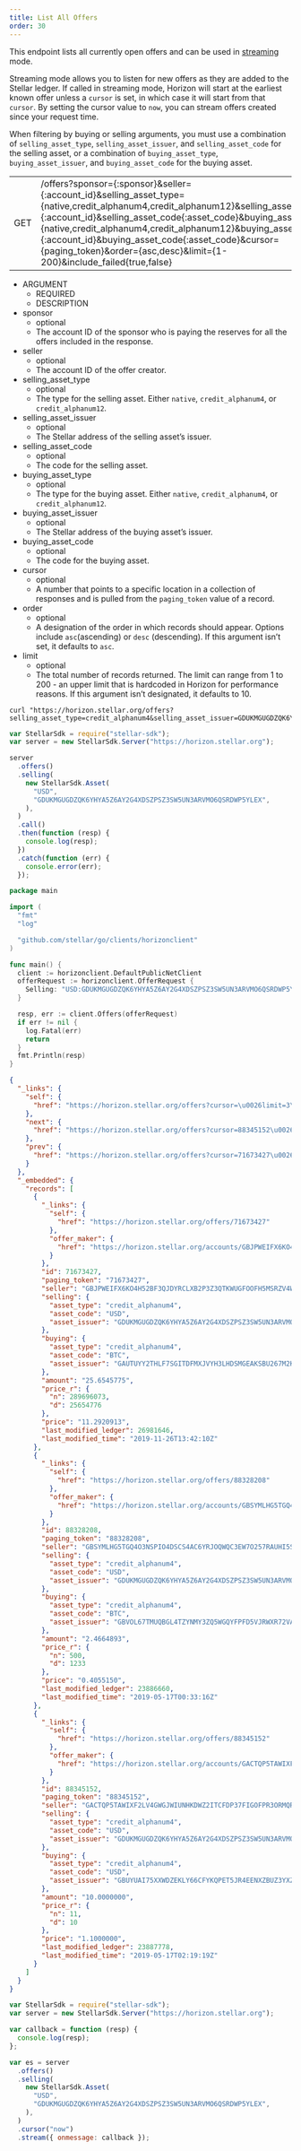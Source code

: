 ```yaml
---
title: List All Offers
order: 30
---
```



This endpoint lists all currently open offers and can be used in [streaming](../../introduction/streaming.mdx) mode.

Streaming mode allows you to listen for new offers as they are added to the Stellar ledger. If called in streaming mode, Horizon will start at the earliest known offer unless a `cursor` is set, in which case it will start from that `cursor`. By setting the cursor value to `now`, you can stream offers created since your request time.

When filtering by buying or selling arguments, you must use a combination of `selling_asset_type`, `selling_asset_issuer`, and `selling_asset_code` for the selling asset, or a combination of `buying_asset_type`, `buying_asset_issuer`, and `buying_asset_code` for the buying asset.

<Endpoint>


|  |  |
| --- | --- |
| GET | /offers?sponsor={:sponsor}&seller={:account_id}&selling_asset_type={native,credit_alphanum4,credit_alphanum12}&selling_asset_issuer={:account_id}&selling_asset_code{:asset_code}&buying_asset_type={native,credit_alphanum4,credit_alphanum12}&buying_asset_issuer={:account_id}&buying_asset_code{:asset_code}&cursor={paging_token}&order={asc,desc}&limit={1-200}&include_failed{true,false} |

</Endpoint>


<AttributeTable>


- ARGUMENT
  - REQUIRED
  - DESCRIPTION
- sponsor
  - optional
  - The account ID of the sponsor who is paying the reserves for all the offers included in the response.
- seller
  - optional
  - The account ID of the offer creator.
- selling_asset_type
  - optional
  - The type for the selling asset. Either `native`, `credit_alphanum4`, or `credit_alphanum12`.
- selling_asset_issuer
  - optional
  - The Stellar address of the selling asset’s issuer.
- selling_asset_code
  - optional
  - The code for the selling asset.
- buying_asset_type
  - optional
  - The type for the buying asset. Either `native`, `credit_alphanum4`, or `credit_alphanum12`.
- buying_asset_issuer
  - optional
  - The Stellar address of the buying asset’s issuer.
- buying_asset_code
  - optional
  - The code for the buying asset.
- cursor
  - optional
  - A number that points to a specific location in a collection of responses and is pulled from the `paging_token` value of a record.
- order
  - optional
  - A designation of the order in which records should appear. Options include `asc`(ascending) or `desc` (descending). If this argument isn’t set, it defaults to `asc`.
- limit
  - optional
  - The total number of records returned. The limit can range from 1 to 200 - an upper limit that is hardcoded in Horizon for performance reasons. If this argument isn’t designated, it defaults to 10.

</AttributeTable>


<CodeExample title="Example Request">


```curl
curl "https://horizon.stellar.org/offers?selling_asset_type=credit_alphanum4&selling_asset_issuer=GDUKMGUGDZQK6YHYA5Z6AY2G4XDSZPSZ3SW5UN3ARVMO6QSRDWP5YLEX&selling_asset_code=USD&limit=3"
```

```js
var StellarSdk = require("stellar-sdk");
var server = new StellarSdk.Server("https://horizon.stellar.org");

server
  .offers()
  .selling(
    new StellarSdk.Asset(
      "USD",
      "GDUKMGUGDZQK6YHYA5Z6AY2G4XDSZPSZ3SW5UN3ARVMO6QSRDWP5YLEX",
    ),
  )
  .call()
  .then(function (resp) {
    console.log(resp);
  })
  .catch(function (err) {
    console.error(err);
  });
```

```go
package main

import (
  "fmt"
  "log"

  "github.com/stellar/go/clients/horizonclient"
)

func main() {
  client := horizonclient.DefaultPublicNetClient
  offerRequest := horizonclient.OfferRequest {
    Selling: "USD:GDUKMGUGDZQK6YHYA5Z6AY2G4XDSZPSZ3SW5UN3ARVMO6QSRDWP5YLEX",
  }

  resp, err := client.Offers(offerRequest)
  if err != nil {
    log.Fatal(err)
    return
  }
  fmt.Println(resp)
}
```

</CodeExample>


<ExampleResponse title="Example Response">


```json
{
  "_links": {
    "self": {
      "href": "https://horizon.stellar.org/offers?cursor=\u0026limit=3\u0026order=asc\u0026selling_asset_code=USD\u0026selling_asset_issuer=GDUKMGUGDZQK6YHYA5Z6AY2G4XDSZPSZ3SW5UN3ARVMO6QSRDWP5YLEX\u0026selling_asset_type=credit_alphanum4"
    },
    "next": {
      "href": "https://horizon.stellar.org/offers?cursor=88345152\u0026limit=3\u0026order=asc\u0026selling_asset_code=USD\u0026selling_asset_issuer=GDUKMGUGDZQK6YHYA5Z6AY2G4XDSZPSZ3SW5UN3ARVMO6QSRDWP5YLEX\u0026selling_asset_type=credit_alphanum4"
    },
    "prev": {
      "href": "https://horizon.stellar.org/offers?cursor=71673427\u0026limit=3\u0026order=desc\u0026selling_asset_code=USD\u0026selling_asset_issuer=GDUKMGUGDZQK6YHYA5Z6AY2G4XDSZPSZ3SW5UN3ARVMO6QSRDWP5YLEX\u0026selling_asset_type=credit_alphanum4"
    }
  },
  "_embedded": {
    "records": [
      {
        "_links": {
          "self": {
            "href": "https://horizon.stellar.org/offers/71673427"
          },
          "offer_maker": {
            "href": "https://horizon.stellar.org/accounts/GBJPWEIFX6KO4H52BF3QJDYRCLXB2P3Z3QTKWUGFOOFH5MSRZV4WLRZ7"
          }
        },
        "id": 71673427,
        "paging_token": "71673427",
        "seller": "GBJPWEIFX6KO4H52BF3QJDYRCLXB2P3Z3QTKWUGFOOFH5MSRZV4WLRZ7",
        "selling": {
          "asset_type": "credit_alphanum4",
          "asset_code": "USD",
          "asset_issuer": "GDUKMGUGDZQK6YHYA5Z6AY2G4XDSZPSZ3SW5UN3ARVMO6QSRDWP5YLEX"
        },
        "buying": {
          "asset_type": "credit_alphanum4",
          "asset_code": "BTC",
          "asset_issuer": "GAUTUYY2THLF7SGITDFMXJVYH3LHDSMGEAKSBU267M2K7A3W543CKUEF"
        },
        "amount": "25.6545775",
        "price_r": {
          "n": 289696073,
          "d": 25654776
        },
        "price": "11.2920913",
        "last_modified_ledger": 26981646,
        "last_modified_time": "2019-11-26T13:42:10Z"
      },
      {
        "_links": {
          "self": {
            "href": "https://horizon.stellar.org/offers/88328208"
          },
          "offer_maker": {
            "href": "https://horizon.stellar.org/accounts/GBSYMLHG5TGQ4O3NSPIO4DSCS4AC6YRJOQWQC3EW7O257RAUHI5SA45R"
          }
        },
        "id": 88328208,
        "paging_token": "88328208",
        "seller": "GBSYMLHG5TGQ4O3NSPIO4DSCS4AC6YRJOQWQC3EW7O257RAUHI5SA45R",
        "selling": {
          "asset_type": "credit_alphanum4",
          "asset_code": "USD",
          "asset_issuer": "GDUKMGUGDZQK6YHYA5Z6AY2G4XDSZPSZ3SW5UN3ARVMO6QSRDWP5YLEX"
        },
        "buying": {
          "asset_type": "credit_alphanum4",
          "asset_code": "BTC",
          "asset_issuer": "GBVOL67TMUQBGL4TZYNMY3ZQ5WGQYFPFD5VJRWXR72VA33VFNL225PL5"
        },
        "amount": "2.4664893",
        "price_r": {
          "n": 500,
          "d": 1233
        },
        "price": "0.4055150",
        "last_modified_ledger": 23886660,
        "last_modified_time": "2019-05-17T00:33:16Z"
      },
      {
        "_links": {
          "self": {
            "href": "https://horizon.stellar.org/offers/88345152"
          },
          "offer_maker": {
            "href": "https://horizon.stellar.org/accounts/GACTQP5TAWIXF2LV4GWGJWIUNHKDWZ2ITCFDP37FIGOFPR3ORMQRR63U"
          }
        },
        "id": 88345152,
        "paging_token": "88345152",
        "seller": "GACTQP5TAWIXF2LV4GWGJWIUNHKDWZ2ITCFDP37FIGOFPR3ORMQRR63U",
        "selling": {
          "asset_type": "credit_alphanum4",
          "asset_code": "USD",
          "asset_issuer": "GDUKMGUGDZQK6YHYA5Z6AY2G4XDSZPSZ3SW5UN3ARVMO6QSRDWP5YLEX"
        },
        "buying": {
          "asset_type": "credit_alphanum4",
          "asset_code": "USD",
          "asset_issuer": "GBUYUAI75XXWDZEKLY66CFYKQPET5JR4EENXZBUZ3YXZ7DS56Z4OKOFU"
        },
        "amount": "10.0000000",
        "price_r": {
          "n": 11,
          "d": 10
        },
        "price": "1.1000000",
        "last_modified_ledger": 23887778,
        "last_modified_time": "2019-05-17T02:19:19Z"
      }
    ]
  }
}
```

</ExampleResponse>


<CodeExample title="JavaScript Streaming Example">


```js
var StellarSdk = require("stellar-sdk");
var server = new StellarSdk.Server("https://horizon.stellar.org");

var callback = function (resp) {
  console.log(resp);
};

var es = server
  .offers()
  .selling(
    new StellarSdk.Asset(
      "USD",
      "GDUKMGUGDZQK6YHYA5Z6AY2G4XDSZPSZ3SW5UN3ARVMO6QSRDWP5YLEX",
    ),
  )
  .cursor("now")
  .stream({ onmessage: callback });
```

</CodeExample>

